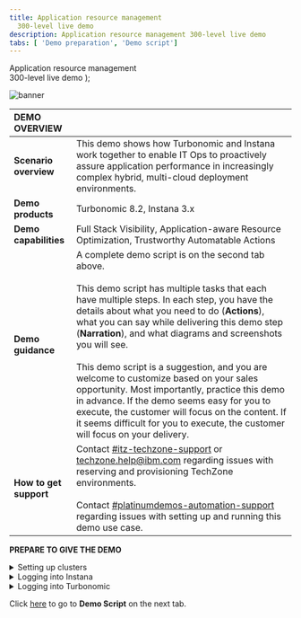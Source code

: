 ```yaml
---
title: Application resource management
  300-level live demo
description: Application resource management 300-level live demo
tabs: [ 'Demo preparation', 'Demo script']
---
```


  <span>
    Application resource management <br/> 300-level live demo
  </span> );

![banner](./images/ARM-GitHub-prep-banner-12-15-21.jpg)
<span id="top"></span>

| DEMO OVERVIEW | |
| :--- | :--- |
| **Scenario overview** | This demo shows how Turbonomic and Instana work together to enable IT Ops to proactively assure application performance in increasingly complex hybrid, multi-cloud deployment environments. |
| **Demo products** | Turbonomic 8.2, Instana 3.x |
| **Demo capabilities** | Full Stack Visibility, Application-aware Resource Optimization, Trustworthy Automatable Actions |
| **Demo guidance** | A complete demo script is on the second tab above. <br/><br/> This demo script has multiple tasks that each have multiple steps. In each step, you have the details about what you need to do (**Actions**), what you can say while delivering this demo step (**Narration**), and what diagrams and screenshots you will see.<br/><br/>This demo script is a suggestion, and you are welcome to customize based on your sales opportunity. Most importantly, practice this demo in advance. If the demo seems easy for you to execute, the customer will focus on the content. If it seems difficult for you to execute, the customer will focus on your delivery. |
| **How to get support** | Contact <a href="https://ibm-cloud.slack.com/archives/C0124J683GW" target="_blank" rel="noreferrer">#itz-techzone-support</a> or <a href="mailto:techzone.help@ibm.com">techzone.help@ibm.com</a> regarding issues with reserving and provisioning TechZone environments. <br/><br/> Contact <a href="https://ibm-cloud.slack.com/archives/C0216F39ACU" target="_blank" rel="noreferrer">#platinumdemos-automation-support</a> regarding issues with setting up and running this demo use case. |

**PREPARE TO GIVE THE DEMO**

<details>

<summary>Setting up clusters</summary>
<br/>

1. This demo uses the CoC-Managed clusters at  <a href="https://cmc.coc-ibm.com/home" target="_blank" rel="noreferrer">https://cmc.coc-ibm.com/home</a>.

<br/>

2. If you are not registered with the CoC, please <a href="https://cmc.coc-ibm.com/registration" target="_blank" rel="noreferrer">complete registration here</a> to get your personal credentials from the CoC LDAP systems.

<br/>

3. The clusters that will be used in this demo require you to reserve a time slot.

<br/>

4. The clusters we will be using here are available under the **Watson AIOps** category. Click on **View Clusters**.

<br/>
<img src="https://raw.githubusercontent.com/ibm-garage-tsa/platinum-demos/master/src/pages/300-watson-aiops-application-resource-management/images/CoC-Managed-Clusters.jpg" width="800" />

<br/>

5. We will be using the **Vader** cluster. The CoC clusters require a prior reservation. Click **Reservations** to reserve or verify your reservation. The return back to the main Watson AIOPS clusters main page.

<br/><img src="https://raw.githubusercontent.com/ibm-garage-tsa/platinum-demos/master/src/pages/300-watson-aiops-application-resource-management/images/Vader-Reservations.jpg" width="400" />

<br/>

6. It is recommended that you take a quick look at the layout, current configuration and capacity of the Vader cluster master and worker nodes. Please use this page to verify, at a high-level, the health of the Vader cluster components before you start the demo. Then browse the description on the Vader home page. Note that the RHOCP cluster consists of 3 master nodes and 7 worker nodes.

<br/><img src="https://raw.githubusercontent.com/ibm-garage-tsa/platinum-demos/master/src/pages/300-watson-aiops-application-resource-management/images/Vader-Cluster-Health.jpg" width="800" />

<br/>

7. Note the CoC provided credentials to log in to the CoC Managed RHOCP cluster OCP Console, Instana and Turbonomic SaaS instances.<br/><img src="https://raw.githubusercontent.com/ibm-garage-tsa/platinum-demos/master/src/pages/300-watson-aiops-application-resource-management/images/Vader-Credentials.jpg" width="800" />

<br/>

8. Using the CoC provided credentials, log in to the OCP Cluster and examine the current utilization and health of cluster components.<br/><img src="https://raw.githubusercontent.com/ibm-garage-tsa/platinum-demos/master/src/pages/300-watson-aiops-application-resource-management/images/OCP-Cluster-Health.jpg" width="800" />

<br/>

**[Go to top](#top)**

</details>

<details>

<summary>Logging into Instana</summary>

<br/>

1. Using the CoC provided credentials, log in to the Instana instance to check on the health of the RobotShop application. From the Applications icon, select RobotShop and view the summary page as shown below. It represents the golden signals and provides a quick view into the health of RobotShop.<br/><img src="https://raw.githubusercontent.com/ibm-garage-tsa/platinum-demos/master/src/pages/300-watson-aiops-application-resource-management/images/Instana-View.jpg" width="800" />

<br/>

**[Go to top](#top)**

</details>

<details>

<summary>Logging into Turbonomic</summary>

<br/>

1. Using the CoC provided credentials, log in to the Turbonomic instance. 

<br/>

You should now be on the Turbonomic Homepage as shown below, and ready to start the Demo. Good Luck!<br/><br/>
<img src="https://raw.githubusercontent.com/ibm-garage-tsa/platinum-demos/master/src/pages/300-watson-aiops-application-resource-management/images/Turbo-Home-Page.jpg" width="800" />

<br/>

**[Go to top](#top)**

</details>

Click [here](/300-watson-aiops-application-resource-management/demo-script) to go to **Demo Script** on the next tab.
